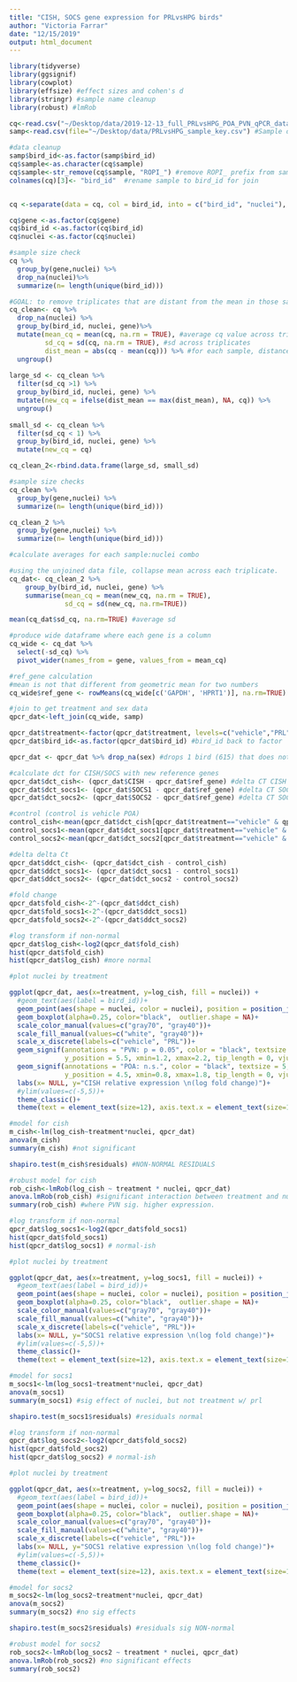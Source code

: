 ```yaml
---
title: "CISH, SOCS gene expression for PRLvsHPG birds"
author: "Victoria Farrar"
date: "12/15/2019"
output: html_document
---
```

```r
library(tidyverse)
library(ggsignif)
library(cowplot)
library(effsize) #effect sizes and cohen's d
library(stringr) #sample name cleanup
library(robust) #lmRob

cq<-read.csv("~/Desktop/data/2019-12-13_full_PRLvsHPG_POA_PVN_qPCR_data.csv", header=TRUE) #uncleaned data
samp<-read.csv(file="~/Desktop/data/PRLvsHPG_sample_key.csv") #Sample data with sex and stage, will be used for joins later

#data cleanup
samp$bird_id<-as.factor(samp$bird_id)
cq$sample<-as.character(cq$sample)
cq$sample<-str_remove(cq$sample, "ROPI_") #remove ROPI_ prefix from sample names to make uniform
colnames(cq)[3]<- "bird_id"  #rename sample to bird_id for join 


cq <-separate(data = cq, col = bird_id, into = c("bird_id", "nuclei"), sep = "_") #error here will be for H2O wells

cq$gene <-as.factor(cq$gene)
cq$bird_id <-as.factor(cq$bird_id)
cq$nuclei <-as.factor(cq$nuclei)

#sample size check 
cq %>%
  group_by(gene,nuclei) %>%
  drop_na(nuclei)%>%
  summarize(n= length(unique(bird_id)))
```

```r
#GOAL: to remove triplicates that are distant from the mean in those sample:gene combos that have a standard deviation > 1 in the triplicates 
cq_clean<- cq %>%
  drop_na(nuclei) %>%
  group_by(bird_id, nuclei, gene)%>%
  mutate(mean_cq = mean(cq, na.rm = TRUE), #average cq value across triplicates
         sd_cq = sd(cq, na.rm = TRUE), #sd across triplicates
         dist_mean = abs(cq - mean(cq))) %>% #for each sample, distance from mean cq 
  ungroup()
  
large_sd <- cq_clean %>%
  filter(sd_cq >1) %>%
  group_by(bird_id, nuclei, gene) %>%
  mutate(new_cq = ifelse(dist_mean == max(dist_mean), NA, cq)) %>%
  ungroup()
  
small_sd <- cq_clean %>%
  filter(sd_cq < 1) %>%
  group_by(bird_id, nuclei, gene) %>%
  mutate(new_cq = cq)

cq_clean_2<-rbind.data.frame(large_sd, small_sd)

#sample size checks
cq_clean %>%
  group_by(gene,nuclei) %>%
  summarize(n= length(unique(bird_id)))

cq_clean_2 %>%
  group_by(gene,nuclei) %>%
  summarize(n= length(unique(bird_id)))
```

```r
#calculate averages for each sample:nuclei combo

#using the unjoined data file, collapse mean across each triplicate. 
cq_dat<- cq_clean_2 %>%
    group_by(bird_id, nuclei, gene) %>% 
    summarise(mean_cq = mean(new_cq, na.rm = TRUE),
              sd_cq = sd(new_cq, na.rm=TRUE)) 

mean(cq_dat$sd_cq, na.rm=TRUE) #average sd 

#produce wide dataframe where each gene is a column
cq_wide <- cq_dat %>%
  select(-sd_cq) %>%
  pivot_wider(names_from = gene, values_from = mean_cq)
```

```r
#ref_gene calculation
#mean is not that different from geometric mean for two numbers
cq_wide$ref_gene <- rowMeans(cq_wide[c('GAPDH', 'HPRT1')], na.rm=TRUE) 

#join to get treatment and sex data 
qpcr_dat<-left_join(cq_wide, samp)

qpcr_dat$treatment<-factor(qpcr_dat$treatment, levels=c("vehicle","PRL")) #manually re-orders stages
qpcr_dat$bird_id<-as.factor(qpcr_dat$bird_id) #bird_id back to factor 

qpcr_dat <- qpcr_dat %>% drop_na(sex) #drops 1 bird (615) that does not have information
```

```r

#calculate dct for CISH/SOCS with new reference genes 
qpcr_dat$dct_cish<- (qpcr_dat$CISH - qpcr_dat$ref_gene) #delta CT CISH
qpcr_dat$dct_socs1<- (qpcr_dat$SOCS1 - qpcr_dat$ref_gene) #delta CT SOCS1
qpcr_dat$dct_socs2<- (qpcr_dat$SOCS2 - qpcr_dat$ref_gene) #delta CT SOCS2

#control (control is vehicle POA) 
control_cish<-mean(qpcr_dat$dct_cish[qpcr_dat$treatment=="vehicle" & qpcr_dat$nuclei == "POA"], na.rm = TRUE)
control_socs1<-mean(qpcr_dat$dct_socs1[qpcr_dat$treatment=="vehicle" & qpcr_dat$nuclei == "POA"], na.rm = TRUE)
control_socs2<-mean(qpcr_dat$dct_socs2[qpcr_dat$treatment=="vehicle" & qpcr_dat$nuclei == "POA"], na.rm = TRUE)

#delta delta Ct 
qpcr_dat$ddct_cish<- (qpcr_dat$dct_cish - control_cish)
qpcr_dat$ddct_socs1<- (qpcr_dat$dct_socs1 - control_socs1)
qpcr_dat$ddct_socs2<- (qpcr_dat$dct_socs2 - control_socs2)

#fold change
qpcr_dat$fold_cish<-2^-(qpcr_dat$ddct_cish)
qpcr_dat$fold_socs1<-2^-(qpcr_dat$ddct_socs1)
qpcr_dat$fold_socs2<-2^-(qpcr_dat$ddct_socs2)

```

```r
#log transform if non-normal
qpcr_dat$log_cish<-log2(qpcr_dat$fold_cish)
hist(qpcr_dat$fold_cish)
hist(qpcr_dat$log_cish) #more normal

#plot nuclei by treatment

ggplot(qpcr_dat, aes(x=treatment, y=log_cish, fill = nuclei)) +
  #geom_text(aes(label = bird_id))+
  geom_point(aes(shape = nuclei, color = nuclei), position = position_jitterdodge(), fill = "black", size = 4)+
  geom_boxplot(alpha=0.25, color="black",  outlier.shape = NA)+
  scale_color_manual(values=c("gray70", "gray40"))+
  scale_fill_manual(values=c("white", "gray40"))+
  scale_x_discrete(labels=c("vehicle", "PRL"))+
  geom_signif(annotations = "PVN: p = 0.05", color = "black", textsize = 5,
              y_position = 5.5, xmin=1.2, xmax=2.2, tip_length = 0, vjust = 0 )+ 
  geom_signif(annotations = "POA: n.s.", color = "black", textsize = 5,
              y_position = 4.5, xmin=0.8, xmax=1.8, tip_length = 0, vjust = 0 )+
  labs(x= NULL, y="CISH relative expression \n(log fold change)")+
  #ylim(values=c(-5,5))+
  theme_classic()+ 
  theme(text = element_text(size=12), axis.text.x = element_text(size=12))

#model for cish
m_cish<-lm(log_cish~treatment*nuclei, qpcr_dat)
anova(m_cish)
summary(m_cish) #not significant

shapiro.test(m_cish$residuals) #NON-NORMAL RESIDUALS 

#robust model for cish
rob_cish<-lmRob(log_cish ~ treatment * nuclei, qpcr_dat)
anova.lmRob(rob_cish) #significant interaction between treatment and nuclei
summary(rob_cish) #where PVN sig. higher expression.

```

```r
#log transform if non-normal
qpcr_dat$log_socs1<-log2(qpcr_dat$fold_socs1)
hist(qpcr_dat$fold_socs1)
hist(qpcr_dat$log_socs1) # normal-ish

#plot nuclei by treatment

ggplot(qpcr_dat, aes(x=treatment, y=log_socs1, fill = nuclei)) +
  #geom_text(aes(label = bird_id))+
  geom_point(aes(shape = nuclei, color = nuclei), position = position_jitterdodge(), fill = "black", size = 4)+
  geom_boxplot(alpha=0.25, color="black",  outlier.shape = NA)+
  scale_color_manual(values=c("gray70", "gray40"))+
  scale_fill_manual(values=c("white", "gray40"))+
  scale_x_discrete(labels=c("vehicle", "PRL"))+
  labs(x= NULL, y="SOCS1 relative expression \n(log fold change)")+
  #ylim(values=c(-5,5))+
  theme_classic()+ 
  theme(text = element_text(size=12), axis.text.x = element_text(size=12))

#model for socs1
m_socs1<-lm(log_socs1~treatment*nuclei, qpcr_dat)
anova(m_socs1)
summary(m_socs1) #sig effect of nuclei, but not treatment w/ prl 

shapiro.test(m_socs1$residuals) #residuals normal
```

```r
#log transform if non-normal
qpcr_dat$log_socs2<-log2(qpcr_dat$fold_socs2)
hist(qpcr_dat$fold_socs2)
hist(qpcr_dat$log_socs2) # normal-ish

#plot nuclei by treatment

ggplot(qpcr_dat, aes(x=treatment, y=log_socs2, fill = nuclei)) +
  #geom_text(aes(label = bird_id))+
  geom_point(aes(shape = nuclei, color = nuclei), position = position_jitterdodge(), fill = "black", size = 4)+
  geom_boxplot(alpha=0.25, color="black",  outlier.shape = NA)+
  scale_color_manual(values=c("gray70", "gray40"))+
  scale_fill_manual(values=c("white", "gray40"))+
  scale_x_discrete(labels=c("vehicle", "PRL"))+
  labs(x= NULL, y="SOCS1 relative expression \n(log fold change)")+
  #ylim(values=c(-5,5))+
  theme_classic()+ 
  theme(text = element_text(size=12), axis.text.x = element_text(size=12))

#model for socs2
m_socs2<-lm(log_socs2~treatment*nuclei, qpcr_dat)
anova(m_socs2)
summary(m_socs2) #no sig effects

shapiro.test(m_socs2$residuals) #residuals sig NON-normal

#robust model for socs2
rob_socs2<-lmRob(log_socs2 ~ treatment * nuclei, qpcr_dat)
anova.lmRob(rob_socs2) #no significant effects
summary(rob_socs2) 
```

